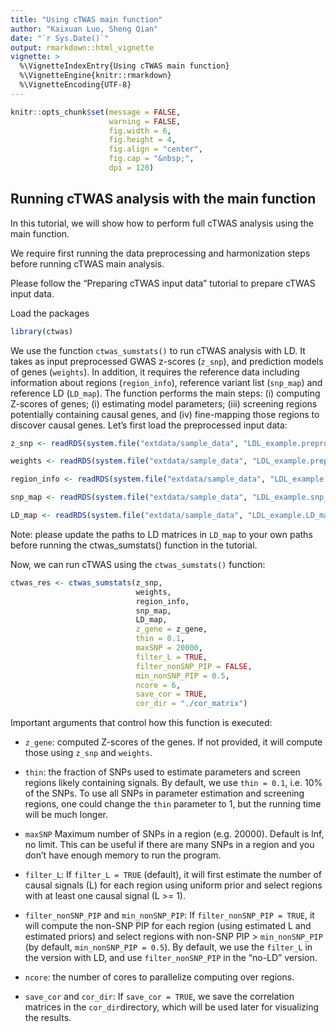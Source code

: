 ```yaml
---
title: "Using cTWAS main function"
author: "Kaixuan Luo, Sheng Qian"
date: "`r Sys.Date()`"
output: rmarkdown::html_vignette
vignette: >
  %\VignetteIndexEntry{Using cTWAS main function}
  %\VignetteEngine{knitr::rmarkdown}
  %\VignetteEncoding{UTF-8}
---
```



```r
knitr::opts_chunk$set(message = FALSE,
                      warning = FALSE,
                      fig.width = 6,
                      fig.height = 4,
                      fig.align = "center",
                      fig.cap = "&nbsp;",
                      dpi = 120)
```



## Running cTWAS analysis with the main function

In this tutorial, we will show how to perform full cTWAS analysis using the main function. 

We require first running the data preprocessing and harmonization steps before running cTWAS main analysis. 

Please follow the "Preparing cTWAS input data" tutorial to prepare cTWAS input data.

Load the packages
```r
library(ctwas)
```


We use the function `ctwas_sumstats()` to run cTWAS analysis with LD. It takes as input preprocessed GWAS z-scores (`z_snp`), and prediction models of genes (`weights`). In addition, it requires the reference data including information about regions (`region_info`), reference variant list (`snp_map`) and reference LD (`LD_map`). The function performs the main steps: (i) computing Z-scores of genes; (i) estimating model parameters; (iii) screening regions potentially containing causal genes, and (iv) fine-mapping those regions to discover causal genes. 
Let's first load the preprocessed input data:

```r
z_snp <- readRDS(system.file("extdata/sample_data", "LDL_example.preprocessed.z_snp.RDS", package = "ctwas"))

weights <- readRDS(system.file("extdata/sample_data", "LDL_example.preprocessed.weights.RDS", package = "ctwas"))

region_info <- readRDS(system.file("extdata/sample_data", "LDL_example.region_info.RDS", package = "ctwas"))

snp_map <- readRDS(system.file("extdata/sample_data", "LDL_example.snp_map.RDS", package = "ctwas"))

LD_map <- readRDS(system.file("extdata/sample_data", "LDL_example.LD_map.RDS", package = "ctwas"))
```


Note: please update the paths to LD matrices in `LD_map` to your own paths before running the ctwas_sumstats() function in the tutorial.

Now, we can run cTWAS using the `ctwas_sumstats()` function: 
```r
ctwas_res <- ctwas_sumstats(z_snp, 
                            weights, 
                            region_info, 
                            snp_map, 
                            LD_map,
                            z_gene = z_gene,
                            thin = 0.1,
                            maxSNP = 20000,
                            filter_L = TRUE,
                            filter_nonSNP_PIP = FALSE,
                            min_nonSNP_PIP = 0.5,
                            ncore = 6, 
                            save_cor = TRUE, 
                            cor_dir = "./cor_matrix")
```


Important arguments that control how this function is executed:

+ `z_gene`: computed Z-scores of the genes. If not provided, it will compute those using `z_snp` and `weights`.

+ `thin`: the fraction of SNPs used to estimate parameters and screen regions likely containing signals. By default, we use `thin = 0.1`, i.e. 10% of the SNPs. To use all SNPs in parameter estimation and screening regions, one could change the `thin` parameter to 1, but the running time will be much longer. 

+ `maxSNP` Maximum number of SNPs in a region (e.g. 20000). Default is Inf, no limit. This can be useful if there are many SNPs in a region and you don't have enough memory to run the program.

+ `filter_L`: If `filter_L = TRUE` (default), it will first estimate the number of causal signals (L) for each region using uniform prior and select regions with at least one causal signal (L >= 1).

+ `filter_nonSNP_PIP` and `min_nonSNP_PIP`: If `filter_nonSNP_PIP = TRUE`, it will compute the non-SNP PIP for each region (using estimated L and estimated priors) and select regions with non-SNP PIP > `min_nonSNP_PIP` (by default, `min_nonSNP_PIP = 0.5`). By default, we use the `filter_L` in the version with LD, and use `filter_nonSNP_PIP` in the "no-LD" version. 

+ `ncore`:  the number of cores to parallelize computing over regions.

+ `save_cor` and `cor_dir`: If `save_cor = TRUE`, we save the correlation matrices in the `cor_dir`directory, which will be used later for visualizing the results.


